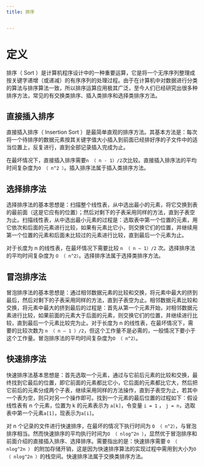 ```yaml
---
title: 排序


---
```


# 定义

排序（ Sort ）是计算机程序设计中的一种重要运算，它是将一个无序序列整理成按关键字递增（或递减）的有序序列的处理过程。由于在计算机中对数据进行分类的算法与排序算法一致，所以排序运算应用极其广泛，至今人们已经研究出很多种排序方法，常见的有交换类排序、插入类排序和选择类排序方法。

## 直接插入排序

直接插入排序（ Insertion Sort ）是最简单直观的排序方法。其基本方法是：每次将一个待排序的数据元素按其关键字值大小插入到前面已经排好序的子文件中的适当位置上，反复进行，直到全部记录插入完成为止。

在最坏情况下，直接插入排序需要`n （ n - 1）/2`次比较。直接插入排序法的平均时间复杂度为`O （ n^2 ）`。插入排序法属于插入类排序方法。

## 选择排序法

选择排序法的基本思想是：扫描整个线性表，从中选出最小的元素，将它交换到表的最前面（这是它应有的位置）；然后对剩下的子表采用同样的方法，直到子表空为止。扫描线性表，从中选出最小元素的过程是：选取表中第一个位置的元素，用它依次和后面的元素进行比较，如果有元素比它小，则交换它们的位置，并继续用第一个位置的元素和后面未比较过的元素进行比较，直到最后一个元素为止。

对于长度为 n 的线性表，在最坏情况下需要比较 `n （ n – 1）/2` 次。选择排序法的平均时间复杂度为 `O （ n^2）`。选择排序法属于选择类排序方法。

## 冒泡排序法

冒泡排序法的基本思想是：通过相邻数据元素的比较和交换，将元素中最大的挤到最后，然后对剩下的子表采用同样的方法，直到子表空为止。相邻数据元素比较和交换，将元素中最大的挤到最后的过程是：首先从第一个元素开始，对相邻数据元素进行比较，如果前面的元素大于后面的元素，则交换它们的位置，并继续进行比较，直到最后一个元素比较完为止。对于长度为 n
的线性表，在最坏情况下，需要的比较次数为 `n （ n – 1 ）/2`，但这个工作量不是必需的，一般情况下要小于这个工作量。冒泡排序法的平均时间复杂度为`O （ n^2）`。

## 快速排序法

快速排序法基本思想是：首先选取一个元素，通过与它前后元素的比较和交换，最终找到它最后的位置，即它前面的元素都比它小，它后面的元素都比它大，然后把它前后的元素分成两个子表，继续采用同样的方法操作，直到子表空为止，若其中一个表为空，则只对另一个操作即可。找到一个元素的最后位置的过程如下：假设线性表有 n
个元素，位置为 k 的元素表示为 `a[k]`，令变量 `i = 1` ， `j = n`，选取表中第一个元素`a[1]`，现表示为`a[i]`。

对 n 个记录的文件进行快速排序，在最坏的情况下执行时间为 `O （ n^2）`，与冒泡排序相当。然而快速排序的平均执行时间为`O （ nlog^2n ）`，显然优于冒泡排序和前面介绍的直接插入排序、选择排序。需要指出的是：快速排序需要 `O （ nlog^2n ）` 的附加存储开销，这是因为快速排序算法的实现过程中需用到大小为`O （ nlog^2n ）`的栈空间。快速排序法属于交换类排序方法。

            